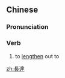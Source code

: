 {{also|长达}}
==Chinese==
{{zh-forms|s=长达}}

===Pronunciation===
{{zh-pron
|m=chángdá
|c=coeng4 daat6
|cat=v
}}

===Verb===
{{zh-verb}}

# to [[lengthen]] out to

[[zh:長達]]
